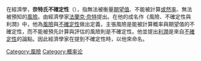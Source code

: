 {{Unreferenced|time=2017-08-05T04:12:12+00:00}}
在經濟學，'''奈特氏不確定性'''（{{lang-en|Knightian uncertainty}}），指無法被衡量[[期望值|期望值]]、不能被計算[[或然率|或然率]]、無法被預知的[[風險|風險]]。由經濟學家[[法蘭克·奈特|法蘭克·奈特]]提出。在他的成名作《風險、不確定性與利潤》中，他為[[風險|風險]]與[[不確定性|不確定性]]做出定義，主張風險是能被計算概率與期望值的不確定性，而不能被預先計算與評估的風險則是不確定性。他並提出[[利潤|利潤]]是來自[[不確定性|不確定性]]的論點。因此經濟學家在提到不確定性時，以他來命名。
{{Economy-stub}}
[[Category:風險|Category:風險]]
[[Category:概率论|Category:概率论]]